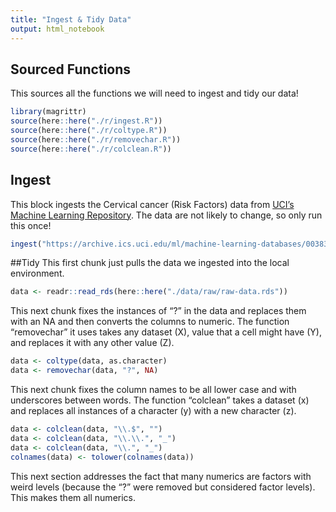```yaml
---
title: "Ingest & Tidy Data"
output: html_notebook
---
```


## Sourced Functions
This sources all the functions we will need to ingest and tidy our data!
```r
library(magrittr)
source(here::here("./r/ingest.R"))
source(here::here("./r/coltype.R"))
source(here::here("./r/removechar.R"))
source(here::here("./r/colclean.R"))
```

## Ingest
This block ingests the Cervical cancer (Risk Factors) data from [UCI's Machine Learning Repository](https://archive.ics.uci.edu/ml/datasets/Cervical+cancer+%28Risk+Factors%29). The data are not likely to change, so only run this once!

```r
ingest("https://archive.ics.uci.edu/ml/machine-learning-databases/00383/risk_factors_cervical_cancer.csv")
```

##Tidy
This first chunk just pulls the data we ingested into the local environment.

```r
data <- readr::read_rds(here::here("./data/raw/raw-data.rds"))
```

This next chunk fixes the instances of "?" in the data and replaces them with an NA and then converts the columns to numeric. The function "removechar" it uses takes any dataset (X), value that a cell might have (Y), and replaces it with any other value (Z). 

```r
data <- coltype(data, as.character)
data <- removechar(data, "?", NA)
```

This next chunk fixes the column names to be all lower case and with underscores between words. The function "colclean" takes a dataset (x) and replaces all instances of a character (y) with a new character (z).

```r
data <- colclean(data, "\\.$", "")
data <- colclean(data, "\\.\\.", "_")
data <- colclean(data, "\\.", "_")
colnames(data) <- tolower(colnames(data))
```

This next section addresses the fact that many numerics are factors with weird levels (because the "?" were removed but considered factor levels). This makes them all numerics.